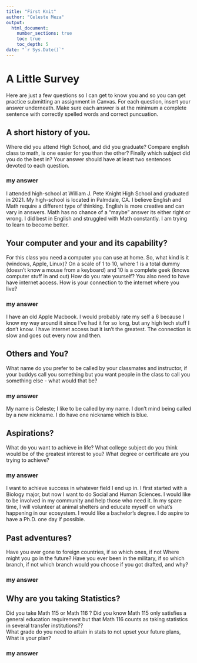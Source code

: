 ```yaml
---
title: "First Knit"
author: "Celeste Meza"
output: 
  html_document:
    number_sections: true
    toc: true
    toc_depth: 5
date: "`r Sys.Date()`"   
---
```


# A Little Survey

Here are just a few questions so I can get to know you and so you can get practice submitting an assignment in Canvas.  For each question, insert your answer underneath. Make sure each answer is at the minimum a complete sentence with correctly spelled words and correct puncuation. 

## A short history of you.  
Where did you attend High School, and did you graduate? Compare english class to math, is one easier for you than the other? Finally which subject did you do the best in? Your answer should have at least two sentences devoted to each question.  
  
### my answer     
I attended high-school at William J. Pete Knight High School and graduated in 2021. My high-school is located in Palmdale, CA. I believe English and Math require a different type of thinking. English is more creative and can vary in answers. Math has no chance of a "maybe" answer its either right or wrong. I did best in English and struggled with Math constantly. I am trying to learn to become better.   

     


## Your computer and your and its capability?  
 For this class  you need a computer you can use at home.  So, what kind is it (windows, Apple, Linux)?  On a scale of 1 to 10, where 1 is a total dummy (doesn't know a mouse from a keyboard) and 10 is a complete geek (knows computer stuff in and out) How do you rate yourself?  You also need to have have internet access. How is your connection to the internet where you live?

### my answer   
I have an old Apple Macbook. I would probably rate my self a 6 because I know my way around it since I've had it for so long, but any high tech stuff I don't know. I have internet access but it isn't the greatest. The connection is slow and goes out every now and then.  
   
  

## Others and You?   
What name do you prefer to be called by your classmates and instructor, if your buddys call you something but you want people in the class to call you something else - what would that be? 

### my answer     
My name is Celeste; I like to be called by my name. I don't mind being called by a new nickname. I do have one nickname which is blue. 





## Aspirations?   
What do you want to achieve in life?  What college subject do you think would be of the greatest interest to you? What degree or certificate are you trying to achieve?

### my answer     
I want to achieve success in whatever field I end up in. I first started with a Biology major, but now I want to do Social and Human Sciences. I would like to be involved in my community and help those who need it. In my spare time, I will volunteer at animal shelters and educate myself on what's happening in our ecosystem. I would like a bachelor's degree. I do aspire to have a Ph.D. one day if possible. 
   
 




## Past adventures?  
Have you ever gone to foreign countries, if so which ones, if not Where might you go in the future?  Have you ever been in the military, if so which branch, if not which branch would you choose if you got drafted, and why?

### my answer     
  
   
  




## Why are you taking Statistics?  
Did you take Math 115 or Math 116 ?  Did you know Math 115 only satisfies a general education requirement but that Math 116 counts as taking statistics in several transfer institutions??  
What grade do you need to attain in stats to not upset your future plans, What is your plan?  
 

### my answer     
  
   
 






  




